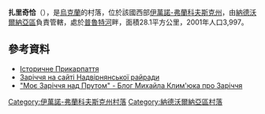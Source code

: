 <!-- 檔案不存在 [[Image:Школа_у_селі_Заріччя_Надвірнянського_району.jpg|right]] -->

{{coord|48|30|59|N|24|38|39|E|scale:30000|display=title}}

'''扎里奇恰'''（{{lang-uk|Заріччя}}），是[[烏克蘭|烏克蘭]]的村落，位於該國西部[[伊萬諾-弗蘭科夫斯克州|伊萬諾-弗蘭科夫斯克州]]，由[[納德沃爾納亞區|納德沃爾納亞區]]負責管轄，處於[[普魯特河|普魯特河]]畔，面積28.1平方公里，2001年人口3,997。

==參考資料==
*[http://history.iv-fr.net/article.php?id=417 Історичне Прикарпаття] {{Wayback|url=http://history.iv-fr.net/article.php?id=417 |date=20160305174613 }}
*[https://web.archive.org/web/20160119082300/http://www.nadrda.gov.ua/node/206 Заріччя на сайті Надвірнянської райради]
*[http://zarichchya.org.ua "Моє Заріччя над Прутом" - Блог Михайла Клим'юка про Заріччя] {{Wayback|url=http://zarichchya.org.ua/ |date=20190916122217 }}

{{DEFAULTSORT:Заріччя}}
[[Category:伊萬諾-弗蘭科夫斯克州村落|Category:伊萬諾-弗蘭科夫斯克州村落]]
[[Category:納德沃爾納亞區村落|Category:納德沃爾納亞區村落]]


{{IvanoFrankivsk-geo-stub}}